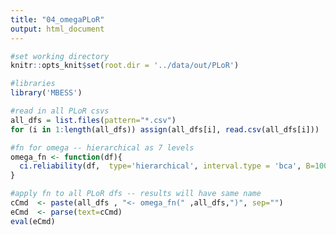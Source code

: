 ```yaml
---
title: "04_omegaPLoR"
output: html_document
---
```


```r

#set working directory
knitr::opts_knit$set(root.dir = '../data/out/PLoR')

```

```r

#libraries
library('MBESS')

#read in all PLoR csvs
all_dfs = list.files(pattern="*.csv")
for (i in 1:length(all_dfs)) assign(all_dfs[i], read.csv(all_dfs[i]))

#fn for omega -- hierarchical as 7 levels
omega_fn <- function(df){
  ci.reliability(df,  type='hierarchical', interval.type = 'bca', B=1000, conf.level=.95 )
}

#apply fn to all PLoR dfs -- results will have same name
cCmd  <- paste(all_dfs , "<- omega_fn(" ,all_dfs,")", sep="")
eCmd  <- parse(text=cCmd)
eval(eCmd)

```